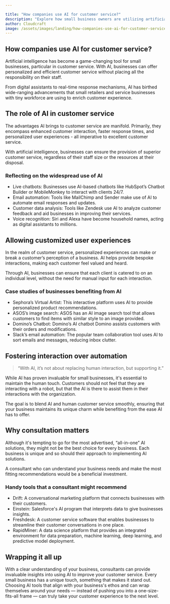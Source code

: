 ```yaml
---

title: "How companies use AI for customer service?"
description: "Explore how small business owners are utilizing artificial intelligence to transform their customer service offerings, saving time and resources."
author: Cloudcraft
image: /assets/images/landing/how-companies-use-ai-for-customer-service.jpg
---
```


## How companies use AI for customer service?

Artificial intelligence has become a game-changing tool for small businesses, particular in customer service. With AI, businesses can offer personalized and efficient customer service without placing all the responsibility on their staff.

From digital assistants to real-time response mechanisms, AI has birthed wide-ranging advancements that small retailers and service businesses with tiny workforce are using to enrich customer experience.

<ServicesBlurb />

## The role of AI in customer service

The advantages AI brings to customer service are manifold. Primarily, they encompass enhanced customer interaction, faster response times, and personalized user experiences - all imperative to excellent customer service.

With artificial intelligence, businesses can ensure the provision of superior customer service, regardless of their staff size or the resources at their disposal.

### Reflecting on the widespread use of AI

 * Live chatbots: Businesses use AI-based chatbots like HubSpot’s Chatbot Builder or MobileMonkey to interact with clients 24/7.
 * Email automation: Tools like MailChimp and Sender make use of AI to automate email responses and updates.
 * Customer data analysis: Tools like Zendesk use AI to analyze customer feedback and aid businesses in improving their services.
 * Voice recognition: Siri and Alexa have become household names, acting as digital assistants to millions.

## Allowing customized user experiences

In the realm of customer service, personalized experiences can make or break a customer’s perception of a business. AI helps provide bespoke interactions, making each customer feel valued and heard.

Through AI, businesses can ensure that each client is catered to on an individual level, without the need for manual input for each interaction.

### Case studies of businesses benefiting from AI

 * Sephora’s Virtual Artist: This interactive platform uses AI to provide personalized product recommendations.
 * ASOS’s image search: ASOS has an AI image search tool that allows customers to find items with similar style to an image provided.
 * Domino’s Chatbot: Domino’s AI chatbot Domino assists customers with their orders and modifications.
 * Slack’s email automation: The popular team collaboration tool uses AI to sort emails and messages, reducing inbox clutter.
 
<GetStartedBlurb />

## Fostering interaction over automation

<blockquote tip>“With AI, it’s not about replacing human interaction, but supporting it.”</blockquote>

While AI has proven invaluable for small businesses, it's essential to maintain the human touch. Customers should not feel that they are interacting with a robot, but that the AI is there to assist them in their interactions with the organization.

The goal is to blend AI and human customer service smoothly, ensuring that your business maintains its unique charm while benefiting from the ease AI has to offer.

## Why consultation matters 

Although it's tempting to go for the most advertised, “all-in-one” AI solutions, they might not be the best choice for every business. Each business is unique and so should their approach to implementing AI solutions.

A consultant who can understand your business needs and make the most fitting recommendations would be a beneficial investment.

### Handy tools that a consultant might recommend 

 * Drift: A conversational marketing platform that connects businesses with their customers.
 * Einstein: Salesforce's AI program that interprets data to give businesses insights.
 * Freshdesk: A customer service software that enables businesses to streamline their customer conversations in one place.
 * RapidMiner: A data science platform that provides an integrated environment for data preparation, machine learning, deep learning, and predictive model deployment.

## Wrapping it all up

With a clear understanding of your business, consultants can provide invaluable insights into using AI to improve your customer service. Every small business has a unique touch, something that makes it stand out. Choosing AI tools that align with your business's ethos and can wrap themselves around your needs — instead of pushing you into a one-size-fits-all frame — can truly take your customer experience to the next level.
